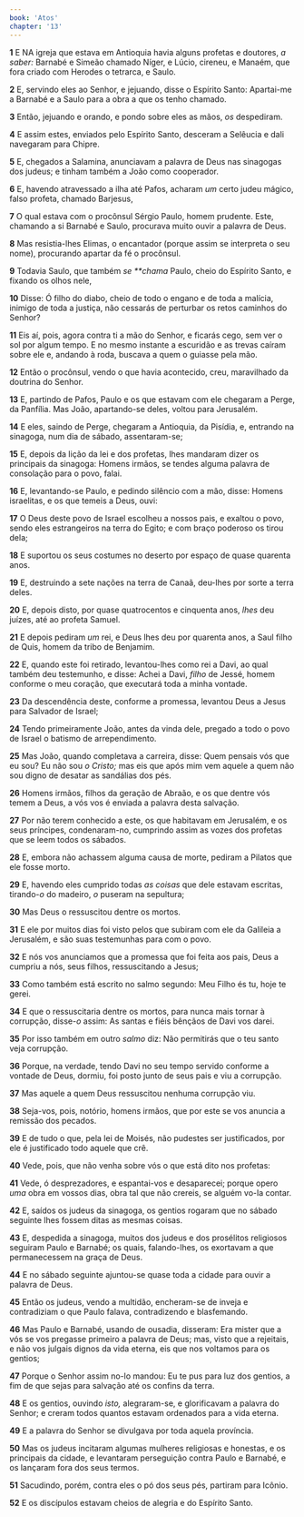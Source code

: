 ```yaml
---
book: 'Atos'
chapter: '13'
---
```


**1** E NA igreja que estava em Antioquia havia alguns profetas e doutores, _a saber:_ Barnabé e Simeão chamado Níger, e Lúcio, cireneu, e Manaém, que fora criado com Herodes o tetrarca, e Saulo.

**2** E, servindo eles ao Senhor, e jejuando, disse o Espírito Santo: Apartai-me a Barnabé e a Saulo para a obra a que os tenho chamado.

**3** Então, jejuando e orando, e pondo sobre eles as mãos, _os_ despediram.

**4** E assim estes, enviados pelo Espírito Santo, desceram a Selêucia e dali navegaram para Chipre.

**5** E, chegados a Salamina, anunciavam a palavra de Deus nas sinagogas dos judeus; e tinham também a João como cooperador.

**6** E, havendo atravessado a ilha até Pafos, acharam _um_ certo judeu mágico, falso profeta, chamado Barjesus,

**7** O qual estava com o procônsul Sérgio Paulo, homem prudente. Este, chamando a si Barnabé e Saulo, procurava muito ouvir a palavra de Deus.

**8** Mas resistia-lhes Elimas, o encantador (porque assim se interpreta o seu nome), procurando apartar da fé o procônsul.

**9** Todavia Saulo, que também _se \*\*chama_ Paulo, cheio do Espírito Santo, e fixando os olhos nele,

**10** Disse: Ó filho do diabo, cheio de todo o engano e de toda a malícia, inimigo de toda a justiça, não cessarás de perturbar os retos caminhos do Senhor?

**11** Eis aí, pois, agora contra ti a mão do Senhor, e ficarás cego, sem ver o sol por algum tempo. E no mesmo instante a escuridão e as trevas caíram sobre ele e, andando à roda, buscava a quem o guiasse pela mão.

**12** Então o procônsul, vendo o que havia acontecido, creu, maravilhado da doutrina do Senhor.

**13** E, partindo de Pafos, Paulo e os que estavam com ele chegaram a Perge, da Panfília. Mas João, apartando-se deles, voltou para Jerusalém.

**14** E eles, saindo de Perge, chegaram a Antioquia, da Pisídia, e, entrando na sinagoga, num dia de sábado, assentaram-se;

**15** E, depois da lição da lei e dos profetas, lhes mandaram dizer os principais da sinagoga: Homens irmãos, se tendes alguma palavra de consolação para o povo, falai.

**16** E, levantando-se Paulo, e pedindo silêncio com a mão, disse: Homens israelitas, e os que temeis a Deus, ouvi:

**17** O Deus deste povo de Israel escolheu a nossos pais, e exaltou o povo, sendo eles estrangeiros na terra do Egito; e com braço poderoso os tirou dela;

**18** E suportou os seus costumes no deserto por espaço de quase quarenta anos.

**19** E, destruindo a sete nações na terra de Canaã, deu-lhes por sorte a terra deles.

**20** E, depois disto, por quase quatrocentos e cinquenta anos, _lhes_ deu juízes, até ao profeta Samuel.

**21** E depois pediram _um_ rei, e Deus lhes deu por quarenta anos, a Saul filho de Quis, homem da tribo de Benjamim.

**22** E, quando este foi retirado, levantou-lhes como rei a Davi, ao qual também deu testemunho, e disse: Achei a Davi, _filho_ de Jessé, homem conforme o meu coração, que executará toda a minha vontade.

**23** Da descendência deste, conforme a promessa, levantou Deus a Jesus para Salvador de Israel;

**24** Tendo primeiramente João, antes da vinda dele, pregado a todo o povo de Israel o batismo de arrependimento.

**25** Mas João, quando completava a carreira, disse: Quem pensais vós que eu sou? Eu não sou _o Cristo;_ mas eis que após mim vem aquele a quem não sou digno de desatar as sandálias dos pés.

**26** Homens irmãos, filhos da geração de Abraão, e os que dentre vós temem a Deus, a vós vos é enviada a palavra desta salvação.

**27** Por não terem conhecido a este, os que habitavam em Jerusalém, e os seus príncipes, condenaram-no, cumprindo assim as vozes dos profetas que se leem todos os sábados.

**28** E, embora não achassem alguma causa de morte, pediram a Pilatos que ele fosse morto.

**29** E, havendo eles cumprido todas _as coisas_ que dele estavam escritas, tirando-_o_ do madeiro, _o_ puseram na sepultura;

**30** Mas Deus o ressuscitou dentre os mortos.

**31** E ele por muitos dias foi visto pelos que subiram com ele da Galileia a Jerusalém, e são suas testemunhas para com o povo.

**32** E nós vos anunciamos que a promessa que foi feita aos pais, Deus a cumpriu a nós, seus filhos, ressuscitando a Jesus;

**33** Como também está escrito no salmo segundo: Meu Filho és tu, hoje te gerei.

**34** E que o ressuscitaria dentre os mortos, para nunca mais tornar à corrupção, disse-_o_ assim: As santas e fiéis bênçãos de Davi vos darei.

**35** Por isso também em outro _salmo_ diz: Não permitirás que o teu santo veja corrupção.

**36** Porque, na verdade, tendo Davi no seu tempo servido conforme a vontade de Deus, dormiu, foi posto junto de seus pais e viu a corrupção.

**37** Mas aquele a quem Deus ressuscitou nenhuma corrupção viu.

**38** Seja-vos, pois, notório, homens irmãos, que por este se vos anuncia a remissão dos pecados.

**39** E de tudo o que, pela lei de Moisés, não pudestes ser justificados, por ele é justificado todo aquele que crê.

**40** Vede, pois, que não venha sobre vós o que está dito nos profetas:

**41** Vede, ó desprezadores, e espantai-vos e desaparecei; porque opero _uma_ obra em vossos dias, obra tal que não crereis, se alguém vo-la contar.

**42** E, saídos os judeus da sinagoga, os gentios rogaram que no sábado seguinte lhes fossem ditas as mesmas coisas.

**43** E, despedida a sinagoga, muitos dos judeus e dos prosélitos religiosos seguiram Paulo e Barnabé; os quais, falando-lhes, os exortavam a que permanecessem na graça de Deus.

**44** E no sábado seguinte ajuntou-se quase toda a cidade para ouvir a palavra de Deus.

**45** Então os judeus, vendo a multidão, encheram-se de inveja e contradiziam o que Paulo falava, contradizendo e blasfemando.

**46** Mas Paulo e Barnabé, usando de ousadia, disseram: Era mister que a vós se vos pregasse primeiro a palavra de Deus; mas, visto que a rejeitais, e não vos julgais dignos da vida eterna, eis que nos voltamos para os gentios;

**47** Porque o Senhor assim no-lo mandou: Eu te pus para luz dos gentios, a fim de que sejas para salvação até os confins da terra.

**48** E os gentios, ouvindo _isto,_ alegraram-se, e glorificavam a palavra do Senhor; e creram todos quantos estavam ordenados para a vida eterna.

**49** E a palavra do Senhor se divulgava por toda aquela província.

**50** Mas os judeus incitaram algumas mulheres religiosas e honestas, e os principais da cidade, e levantaram perseguição contra Paulo e Barnabé, e os lançaram fora dos seus termos.

**51** Sacudindo, porém, contra eles o pó dos seus pés, partiram para Icônio.

**52** E os discípulos estavam cheios de alegria e do Espírito Santo.
